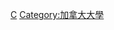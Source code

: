 {{Catnav|頁面分類|人类社会|人物|校友|大學校友}}
{{Catnav|頁面分類|人物|校友|大學校友}}
{{Commonscat|Alumni by university or college in Canada}}

[[Category:北美洲大學校友|C]]
[[Category:加拿大大學|Category:加拿大大學]]